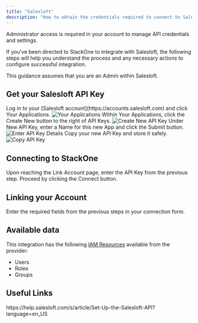 ```yaml
---
title: "Salesloft"
description: "How to obtain the credentials required to connect to Salesloft."
---
```



<Note>
  Administrator access is required in your account to manage API credentials and settings.
</Note>

If you've been directed to StackOne to integrate with Salesloft, the following steps will help you understand the process and any necessary actions to configure successful integration.

This guidance assumes that you are an Admin within Salesloft.

## Get your Salesloft API Key

<Steps>
  <Step title="Log in to Salesloft">
    Log in to your [Salesloft account](https://accounts.salesloft.com) and click Your Applications.
    <Frame>
      <img className='rounded-md' style={{ margin: '0 auto', border: '1px solid #efefef' }} alt="Your Applications" src="/images/salesloft/image1.png" />
    </Frame>
  </Step>

  <Step title="Create New API Key">
    Within Your Applications, click the Create New button to the right of API Keys.
    <Frame>
      <img className='rounded-md' style={{ margin: '0 auto', border: '1px solid #efefef' }} alt="Create New API Key" src="/images/salesloft/image2.png" />
    </Frame>
  </Step>

  <Step title="Enter API Key Details">
    Under New API Key, enter a Name for this new App and click the Submit button.
    <Frame>
      <img className='rounded-md' style={{ margin: '0 auto', border: '1px solid #efefef' }} alt="Enter API Key Details" src="/images/salesloft/image3.png" />
    </Frame>
  </Step>

  <Step title="Copy API Key">
    Copy your new API Key and store it safely.
    <Frame>
      <img className='rounded-md' style={{ margin: '0 auto', border: '1px solid #efefef' }} alt="Copy API Key" src="/images/salesloft/image4.png" />
    </Frame>
  </Step>
</Steps>

## Connecting to StackOne

<Steps>
  <Step title="Enter API Key">
    Upon reaching the Link Account page, enter the API Key from the previous step.
  </Step>

  <Step title="Connect">
    Proceed by clicking the Connect button.
  </Step>
</Steps>


## Linking your Account

Enter the required fields from the previous steps in your connection form.

<IntegrationFooter />


## Available data

This integration has the following [IAM Resources](https://docs.stackone.com/reference/iam_list_users) available from the provider:
<ul>
 <li>Users</li>
 <li>Roles</li>
 <li>Groups</li>
</ul>


## Useful Links
<Card title="API Reference" icon="link" href="https://help.salesloft.com/s/article/Set-Up-the-Salesloft-API?language=en_US">
    https://help.salesloft.com/s/article/Set-Up-the-Salesloft-API?language=en_US
</Card>

